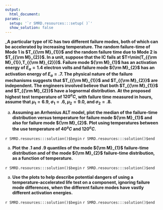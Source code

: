 ```yaml
---
output:
  html_document:
params:
  setup: '`r SMRD.resources:::setup( )`'
  show_solution: false
---
```


___A particular type of IC has two different failure modes, both of which can be accelerated by increasing temperature.  The random failure-time of Mode 1 is $T_{{\rm M}_{1}}$ and the random failure time due to Mode 2 is $T_{{\rm M}_{2}}$. In a unit, suppose that the IC fails at $T=\min(T_{{\rm M}_{1}},T_{{\rm M}_{2}})$. Failure mode ${\rm M}_{1}$ has an activation energy of $E_{a}=1.4$ electron volts and failure mode ${\rm M}_{2}$ has an activation energy of $E_{a}=.7$.  The physical nature of the failure mechanisms suggests that $T_{{\rm M}_{1}}$ and $T_{{\rm M}_{2}}$ are independent. The engineers involved believe that both $T_{{\rm M}_{1}}$ and $T_{{\rm M}_{2}}$ have a lognormal distribution.  At the proposed highest test temperature of $120^{o}C$, with failure time measured in hours, assume that $\mu_{1}=6.9$, $\sigma_{1}=.6$, $\mu_{2}=9.0$, and $\sigma_{2}=.8$.__

a. __Assuming an Arrhenius ALT model, plot the median of the failure-time distribution versus temperature for failure mode ${\rm M}_{1}$ and also for failure mode ${\rm M}_{2}$. Plot using temperatures between the use temperature of $40^{o}C$ and $120^{o}C$.__

`r SMRD.resources:::solution()$begin`
`r SMRD.resources:::solution()$end`

a. __Plot the .1 and .9 quantiles of the mode ${\rm M}_{1}$ failure-time distribution and of the mode ${\rm M}_{2}$ failure-time distribution, as a function of temperature.__

`r SMRD.resources:::solution()$begin`
`r SMRD.resources:::solution()$end`

a. __Use the plots to help describe potential dangers of using a temperature-accelerated life test on a component, ignoring failure mode differences, when the  different failure modes have vastly different activation energies.__

`r SMRD.resources:::solution()$begin`
`r SMRD.resources:::solution()$end`
